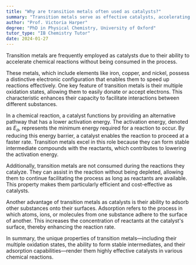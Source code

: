 ```yaml
---
title: "Why are transition metals often used as catalysts?"
summary: "Transition metals serve as effective catalysts, accelerating chemical reactions while remaining unchanged themselves, making them valuable in various industrial and chemical processes."
author: "Prof. Victoria Harper"
degree: "PhD in Physical Chemistry, University of Oxford"
tutor_type: "IB Chemistry Tutor"
date: 2024-01-27
---
```


Transition metals are frequently employed as catalysts due to their ability to accelerate chemical reactions without being consumed in the process.

These metals, which include elements like iron, copper, and nickel, possess a distinctive electronic configuration that enables them to speed up reactions effectively. One key feature of transition metals is their multiple oxidation states, allowing them to easily donate or accept electrons. This characteristic enhances their capacity to facilitate interactions between different substances.

In a chemical reaction, a catalyst functions by providing an alternative pathway that has a lower activation energy. The activation energy, denoted as $E_a$, represents the minimum energy required for a reaction to occur. By reducing this energy barrier, a catalyst enables the reaction to proceed at a faster rate. Transition metals excel in this role because they can form stable intermediate compounds with the reactants, which contributes to lowering the activation energy.

Additionally, transition metals are not consumed during the reactions they catalyze. They can assist in the reaction without being depleted, allowing them to continue facilitating the process as long as reactants are available. This property makes them particularly efficient and cost-effective as catalysts.

Another advantage of transition metals as catalysts is their ability to adsorb other substances onto their surfaces. Adsorption refers to the process in which atoms, ions, or molecules from one substance adhere to the surface of another. This increases the concentration of reactants at the catalyst's surface, thereby enhancing the reaction rate.

In summary, the unique properties of transition metals—including their multiple oxidation states, the ability to form stable intermediates, and their adsorption capabilities—render them highly effective catalysts in various chemical reactions.
    